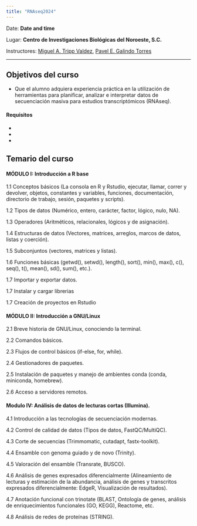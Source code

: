 ```yaml
---
title: "RNAseq2024"
---
```


Date: **Date and time**

Lugar: **Centro de Investigaciones Biológicas del Noroeste, S.C.**

Instructores: [Miguel A. Tripp Valdez](https://migueltrippcv.netlify.app/), 
              [Pavel E. Galindo Torres](https://scholar.google.com/citations?hl=es&user=Cub09r0AAAAJ)

------------------------------------------------------------------------


::: {.callout-tip icon="false"}
## Objetivos del curso

- Que el alumno adquiera experiencia práctica en la utilización de herramientas  para planificar, analizar e interpretar datos de secuenciación masiva para estudios transcriptómicos (RNAseq). 
:::

#### Requisitos

-   
-  
-   

## Temario del curso

#### MÓDULO I: Introducción a R base

1.1	Conceptos básicos (La consola en R y Rstudio, ejecutar, llamar, correr y devolver, objetos, constantes y variables, funciones, documentación, directorio de trabajo, sesión, paquetes y scripts).

1.2	Tipos de datos (Numérico, entero, carácter, factor, lógico, nulo, NA).

1.3	Operadores (Aritméticos, relacionales, lógicos y de asignación).

1.4	Estructuras de datos (Vectores, matríces, arreglos, marcos de datos, listas y coerción).

1.5	Subconjuntos (vectores, matrices y listas). 

1.6	Funciones básicas (getwd(), setwd(), length(), sort(), min(), max(), c(), seq(), t(), mean(), sd(), sum(), etc.).

1.7	Importar y exportar datos.

1.7	Instalar y cargar librerias

1.7	Creación de proyectos en Rstudio



#### MÓDULO II: Introducción a GNU/Linux
2.1	Breve historia de GNU/Linux, conociendo la terminal.

2.2	Comandos básicos.

2.3	Flujos de control básicos (if-else, for, while).

2.4	Gestionadores de paquetes.

2.5	Instalación de paquetes y manejo de ambientes conda (conda, miniconda, homebrew).

2.6	Acceso a servidores remotos.


#### Modulo IV: Análisis de datos de lecturas cortas (Illumina).
4.1	Introducción a las tecnologías de secuenciación modernas.

4.2	Control de calidad de datos (Tipos de datos, FastQC/MultiQC).

4.3	Corte de secuencias (Trimmomatic, cutadapt, fastx-toolkit).

4.4	Ensamble con genoma guiado y de novo (Trinity).

4.5	Valoración del ensamble (Transrate, BUSCO).

4.6	Análisis de genes expresados diferencialmente (Alineamiento de lecturas y estimación de la abundancia, análisis de genes y transcritos expresados diferencialmente: EdgeR, Visualización de resultados).

4.7	Anotación funcional con trinotate (BLAST, Ontología de genes, análisis de enriquecimientos funcionales (GO, KEGG), Reactome, etc.

4.8	Análisis de redes de proteínas (STRING).
